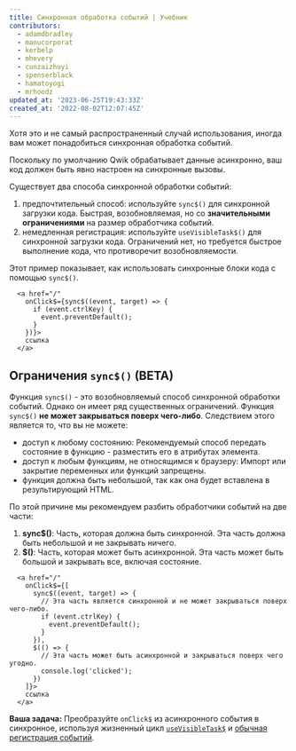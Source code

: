 ```yaml
---
title: Синхронная обработка событий | Учебник
contributors:
  - adamdbradley
  - manucorporat
  - kerbelp
  - mhevery
  - cunzaizhuyi
  - spenserblack
  - hamatoyogi
  - mrhoodz
updated_at: '2023-06-25T19:43:33Z'
created_at: '2022-08-02T12:07:45Z'
---
```


Хотя это и не самый распространенный случай использования, иногда вам может понадобиться синхронная обработка событий.

Поскольку по умолчанию Qwik обрабатывает данные асинхронно, ваш код должен быть явно настроен на синхронные вызовы.

Существует два способа синхронной обработки событий:

1. предпочтительный способ: используйте `sync$()` для синхронной загрузки кода. Быстрая, возобновляемая, но со **значительными ограничениями** на размер обработчика событий.
2. немедленная регистрация: используйте `useVisibleTask$()` для синхронной загрузки кода. Ограничений нет, но требуется быстрое выполнение кода, что противоречит возобновляемости.

Этот пример показывает, как использовать синхронные блоки кода с помощью `sync$()`.

```tsx
  <a href="/"
    onClick$={sync$((event, target) => {
      if (event.ctrlKey) {
        event.preventDefault();
      }
    })}>
    ссылка
  </a>
```

## Ограничения `sync$()` (BETA)

Функция `sync$()` - это возобновляемый способ синхронной обработки событий. Однако он имеет ряд существенных ограничений. Функция `sync$()` **не может закрываться поверх чего-либо**. Следствием этого является то, что вы не можете:

- доступ к любому состоянию: Рекомендуемый способ передать состояние в функцию - разместить его в атрибутах элемента.
- доступ к любым функциям, не относящимся к браузеру: Импорт или закрытие переменных или функций запрещены.
- функция должна быть небольшой, так как она будет вставлена в результирующий HTML.

По этой причине мы рекомендуем разбить обработчики событий на две части:

1. **sync$()**: Часть, которая должна быть синхронной. Эта часть должна быть небольшой и не закрывать ничего.
2. **$()**: Часть, которая может быть асинхронной. Эта часть может быть большой и закрывать все, включая состояние.

```tsx
  <a href="/"
    onClick$={[
      sync$((event, target) => {
        // Эта часть является синхронной и не может закрываться поверх чего-либо.
        if (event.ctrlKey) {
          event.preventDefault();
        }
      }),
      $(() => {
        // Эта часть может быть асинхронной и закрываться поверх чего угодно.
        console.log('clicked');
      })
    ]}>
    ссылка
  </a>
```

**Ваша задача:** Преобразуйте `onClick$` из асинхронного события в синхронное, используя жизненный цикл [`useVisibleTask$`](../../../docs/(qwik)/components/tasks/index.mdx#usevisibletask) и [обычная регистрация событий](https://developer.mozilla.org/en-US/docs/Web/API/EventTarget/addEventListener).
